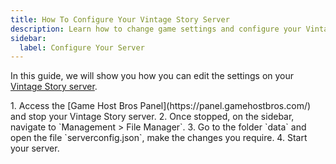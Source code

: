 ```yaml
---
title: How To Configure Your Vintage Story Server
description: Learn how to change game settings and configure your Vintage Story dedicated server
sidebar:
  label: Configure Your Server
---
```


In this guide, we will show you how you can edit the settings on your [Vintage Story server](https://www.gamehostbros.com/vintage-story-server-hosting/).

<Steps>
1. Access the [Game Host Bros Panel](https://panel.gamehostbros.com/) and stop your Vintage Story server.
2. Once stopped, on the sidebar, navigate to `Management > File Manager`.
3. Go to the folder `data` and open the file `serverconfig.json`, make the changes you require.
4. Start your server.

</Steps>
